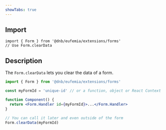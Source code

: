 ```yaml
---
showTabs: true
---
```


## Import

```tsx
import { Form } from '@dnb/eufemia/extensions/forms'
// Use Form.clearData
```

## Description

The `Form.clearData` lets you clear the data of a form.

```jsx
import { Form } from '@dnb/eufemia/extensions/forms'

const myFormId = 'unique-id' // or a function, object or React Context reference

function Component() {
  return <Form.Handler id={myFormId}>...</Form.Handler>
}

// You can call it later and even outside of the form
Form.clearData(myFormId)
```
